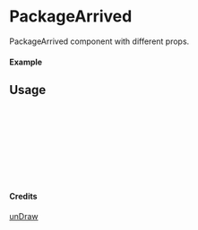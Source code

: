 
<Meta of={PackageArrived} title="unDraw/PackageArrived" />

# PackageArrived

PackageArrived component with different props.

#### Example

<Canvas of={PackageArrived.Primary} />

## Usage

```ts
import { PackageArrived } from "yadl-ui";

const Example = () => {
  return (
      <PackageArrived />
  );
};

export default Example;
```

#### Credits
[unDraw](https://undraw.co/illustrations)
